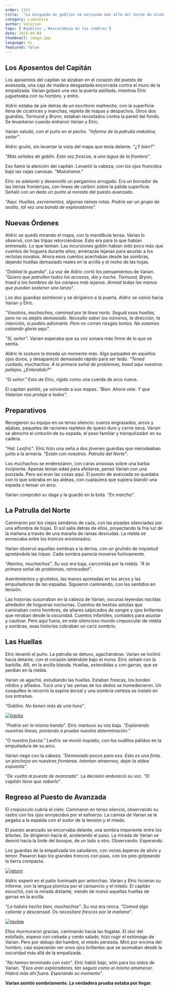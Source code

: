 ```yaml
---
order: 1313
title:  "La búsqueda de goblins se extiende más allá del borde de Grukmar"
category: Lumeshire
author: Valarian
tags: ['#goblins','#escaramuza en las sombras']
date: 2024-04-04
thumbnail: image.jpg
language: es
featured: false
---
```


## Los Aposentos del Capitán

Los aposentos del capitán se alzaban en el corazón del puesto de avanzada, una caja de madera desgastada encorvada contra el muro de la empalizada. Varian golpeó una vez la puerta astillada, mientras Elric jugueteaba con su hombro, y entró.

Aldric estaba de pie detrás de un escritorio maltrecho, con la superficie llena de cicatrices y manchas, repleta de mapas y despachos. Otros dos guardias, Tormund y Brynn, estaban recostados contra la pared del fondo. Se levantaron cuando entraron Varian y Elric.

Varian saludó, con el puño en el pecho. *"Informe de la patrulla matutina, señor"*.

Aldric gruñó, sin levantar la vista del mapa que tenía delante. *"¿Y bien?"*

*"Más señales de goblin. Esta vez frescas, a una legua de la frontera"*.

Eso llamó la atención del capitán. Levantó la cabeza, con los ojos fruncidos bajo las cejas canosas. *"Muéstrame."*

Elric se adelantó y desenrolló un pergamino arrugado. Era un borrador de las tierras fronterizas, con líneas de carbón sobre la pálida superficie. Señaló con un dedo un punto al noreste del puesto avanzado.

*"Aquí. Huellas, excrementos, algunas ramas rotas. Podría ser un grupo de asalto, tal vez una banda de exploradores"*.

## Nuevas Órdenes

Aldric se quedó mirando el mapa, con la mandíbula tensa. Varian lo observó, con las tripas retorciéndose. Esto era para lo que habían entrenado. Lo que temían. Las incursiones goblin habían sido poco más que cuentos de hoguera durante años, amenazas lejanas para asustar a los reclutas novatos. Ahora esos cuentos acechaban desde las sombras, dejando huellas demasiado reales en la arcilla y el moho de las hojas.

*"Doblad la guardia"*. La voz de Aldric cortó los pensamientos de Varian. *"Quiero que patrullen todos los accesos, día y noche. Tormund, Brynn, traed a los hombres de los campos más lejanos. Armad todas las manos que puedan sostener una lanza"*.

Los dos guardias asintieron y se dirigieron a la puerta. Aldric se volvió hacia Varian y Elric.

*"Vosotros, muchachos, caminad por la línea norte. Seguid esas huellas, pero no os alejéis demasiado. Necesito saber los números, la dirección, la intención, si podéis adivinarla. Pero no corran riesgos tontos. No estamos cazando gloria aquí"*.

*"Sí, señor"*. Varian esperaba que su voz sonara más firme de lo que se sentía.

Aldric le sostuvo la mirada un momento más. Algo parpadeó en aquellos ojos duros, y desapareció demasiado rápido para ser leído. *"Tened cuidado, muchachos. A la primera señal de problemas, traed aquí vuestros pellejos. ¿Entendido?"*

*"Si señor."* Esto de Elric, rígido como una cuerda de arco nueva.

El capitán asintió, ya volviendo a sus mapas. *"Bien. Ahora vete. Y que Valarian nos proteja a todos"*.

## Preparativos

Recogieron su equipo en un tenso silencio: cueros engrasados, arcos y aljabas, paquetes de raciones repletos de queso duro y carne seca. Varian se abrochó el cinturón de su espada, el peso familiar y tranquilizador en su cadera.

*"Hal. Leofric"*. Elric hizo una seña a dos jóvenes guardias que merodeaban junto a la armería. *"Están con nosotros. Patrulla del Norte"*.

Los muchachos se enderezaron, con caras ansiosas sobre una barba incipiente. Apenas tenían edad para afeitarse, pensó Varian con una punzada. Pero así eran las cosas aquí. El puesto de avanzada se quedaba con lo que sobraba en las aldeas, con cualquiera que supiera blandir una espada o tensar un arco.

Varian comprobó su daga y la guardó en la bota. *"En marcha"*.

## La Patrulla del Norte

Caminaron por los viejos senderos de caza, con las pisadas silenciadas por una alfombra de hojas. El sol salía detrás de ellos, proyectando la fría luz de la mañana a través de una maraña de ramas desnudas. La niebla se enroscaba entre los troncos erosionados.

Varian observó aquellas sombras a la deriva, con un gruñido de inquietud apretándole las tripas. Cada sombra parecía moverse furtivamente.

*"Atentos, muchachos"*. Su voz era baja, carcomida por la niebla. *"A la primera señal de problemas, retroceded"*.

Asentimientos y gruñidos, las manos apretadas en los arcos y las empuñaduras de las espadas. Siguieron caminando, con los sentidos en tensión.

Las historias susurraban en la cabeza de Varian, oscuras leyendas nacidas alrededor de hogueras nocturnas. Cuentos de bestias astutas que caminaban como hombres, de altares salpicados de sangre y ojos brillantes que miraban desde la oscuridad. Cuentos infantiles, contados para asustar y cautivar. Pero aquí fuera, en este silencioso mundo crepuscular de niebla y sombras, esas historias cobraban un cariz sombrío.

## Las Huellas

Elric levantó el puño. La patrulla se detuvo, agachándose. Varian se inclinó hacia delante, con el corazón latiéndole bajo el mono. Elric señaló con la barbilla. Allí, en la arcilla blanda. Huellas, extendidas y con garras, que se perdían en la niebla.

Varian se agachó, estudiando las huellas. Estaban frescas, los bordes nítidos y afilados. Tocó una y las yemas de los dedos se humedecieron. Un cosquilleo le recorrió la espina dorsal y una sombría certeza se instaló en sus entrañas.

*"Goblins. No tienen más de una hora"*.

[![tracks](https://i.imgur.com/4mHL1Li.png)](https://i.imgur.com/4mHL1Li.png)

*"Podría ser la misma banda"*. Elric mantuvo su voz baja. *"Explorando nuestras líneas, poniendo a prueba nuestra determinación."*

*"O nuestra fuerza."* Leofric se movió inquieto, con los nudillos pálidos en la empuñadura de su arco.

Varian negó con la cabeza. *"Demasiado pocos para eso. Esto es una finta, un pinchazo en nuestras fronteras. Intentan atraernos, dejar la aldea expuesta"*.

*"De vuelta al puesto de avanzada"*. La decisión endureció su voz. *"El capitán tiene que saberlo"*.

## Regreso al Puesto de Avanzada

El crepúsculo cubría el cielo. Caminaron en tenso silencio, observando su rastro con los ojos enrojecidos por el esfuerzo. La camisa de Varian se le pegaba a la espalda con el sudor de la tensión y el miedo.

El puesto avanzado se encorvaba delante, una sombra imponente entre los árboles. Se dirigieron hacia él, acelerando el paso. La mirada de Varian se desvió hacia la linde del bosque, de un lado a otro. Observando. Esperando.

Los guardias de la empalizada los saludaron, con voces ásperas de alivio y temor. Pasaron bajo los grandes troncos con púas, con los pies golpeando la tierra compacta.

[![return](https://i.imgur.com/orP97Dj.jpeg)](https://i.imgur.com/orP97Dj.jpeg)

Aldric esperó en el patio iluminado por antorchas. Varian y Elric hicieron su informe, con la lengua plomiza por el cansancio y el miedo. El capitán escuchó, con la mirada distante, viendo de nuevo aquellas huellas de garras en la arcilla.

*"Lo habéis hecho bien, muchachos"*. Su voz era ronca. *"Comed algo caliente y descansad. Os necesitaré frescos por la mañana"*.

[![review](https://i.imgur.com/mkbZDwQ.jpeg)](https://i.imgur.com/mkbZDwQ.jpeg)

Ellos murmuraron gracias, caminando hacia las fogatas. El olor del estofado, espeso con cebada y cerdo salado, hizo rugir el estómago de Varian. Pero por debajo del hambre, el miedo persistía. Miró por encima del hombro, casi esperando ver unos ojos brillantes que se asomaban desde la oscuridad más allá de la empalizada.

*"No hemos terminado con esto"*. Elric habló bajo, sólo para los oídos de Varian. *"Esos eran exploradores, tan seguro como el mismo amanecer. Habrá más ahí fuera. Esperando su momento"*.

**Varian asintió sombríamente. La verdadera prueba estaba por llegar.**